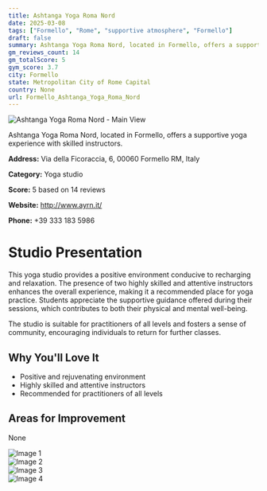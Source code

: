 ```yaml
---
title: Ashtanga Yoga Roma Nord
date: 2025-03-08
tags: ["Formello", "Rome", "supportive atmosphere", "Formello"]  
draft: false
summary: Ashtanga Yoga Roma Nord, located in Formello, offers a supportive yoga experience with skilled instructors.
gm_reviews_count: 14
gm_totalScore: 5
gym_score: 3.7
city: Formello
state: Metropolitan City of Rome Capital
country: None
url: Formello_Ashtanga_Yoga_Roma_Nord
---
```


<div className="aspect-[16/9] relative my-8">
  <img 
    src="https://lh5.googleusercontent.com/p/AF1QipP5FO5YYTaLeicbeVhcOvuUtvye80ERlly8fotL=w1920-h1080-k-no"
    alt="Ashtanga Yoga Roma Nord - Main View"
    className="object-cover absolute inset-0 w-full h-full rounded-lg"
  />
</div>

Ashtanga Yoga Roma Nord, located in Formello, offers a supportive yoga experience with skilled instructors.

**Address:** Via della Ficoraccia, 6, 00060 Formello RM, Italy

**Category:** Yoga studio

**Score:** 5 based on 14 reviews

**Website:** http://www.ayrn.it/

**Phone:** +39 333 183 5986

# Studio Presentation

This yoga studio provides a positive environment conducive to recharging and relaxation. The presence of two highly skilled and attentive instructors enhances the overall experience, making it a recommended place for yoga practice. Students appreciate the supportive guidance offered during their sessions, which contributes to both their physical and mental well-being.

The studio is suitable for practitioners of all levels and fosters a sense of community, encouraging individuals to return for further classes.

## Why You'll Love It

- Positive and rejuvenating environment
- Highly skilled and attentive instructors
- Recommended for practitioners of all levels

## Areas for Improvement

None

<div className="grid grid-cols-1 xl:grid-cols-2 gap-4 my-8">
<div className="aspect-[4/3] relative"><img src="https://lh5.googleusercontent.com/p/AF1QipMBRRTDeK87dX49Ih72OmZFuC3n9ZLn2DUA3zyd=w1920-h1080-k-no" alt="Image 1" className="object-cover absolute inset-0 w-full h-full rounded-lg" /></div>
<div className="aspect-[4/3] relative"><img src="https://lh5.googleusercontent.com/p/AF1QipPpuIm9s71lscnnFfsNxvyeyq0k2UNltOxJo28w=w1920-h1080-k-no" alt="Image 2" className="object-cover absolute inset-0 w-full h-full rounded-lg" /></div>
<div className="aspect-[4/3] relative"><img src="https://lh5.googleusercontent.com/p/AF1QipOlLW_UJZLeW0IxZXqHayhffguVCj6R9Vpni1-g=w1920-h1080-k-no" alt="Image 3" className="object-cover absolute inset-0 w-full h-full rounded-lg" /></div>
<div className="aspect-[4/3] relative"><img src="https://lh5.googleusercontent.com/p/AF1QipP-z0Kr0ZoN9gcTBlwMyLazKKoMs240HdVIBKhG=w1920-h1080-k-no" alt="Image 4" className="object-cover absolute inset-0 w-full h-full rounded-lg" /></div>
</div>